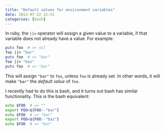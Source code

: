 ```yaml
---
title: "Default values for environment variables"
date: 2013-07-22 22:51
categories: [bash]
---
```


In ruby, the `||=` operator will assign a given value to a variable, if that
variable does not already have a value.
For example:

```ruby default_value.rb
puts foo  # => nil
foo ||= "bar"
puts foo  # => "bar"
foo ||= "baz"
puts foo  # => "bar"
```

This will assign `"bar"` to `foo`, unless `foo` is already set.
In other words, it will make `"bar"` the _default value_ of `foo`.

I recently had to do this is bash, and it turns out bash has similar
functionality. This is the bash equivalent:

```bash default_value.sh
echo $FOO  # => ""
export FOO=${FOO:-"bar"}
echo $FOO  # => "bar"
export FOO=${FOO:-"baz"}
echo $FOO  # => "bar"
```
